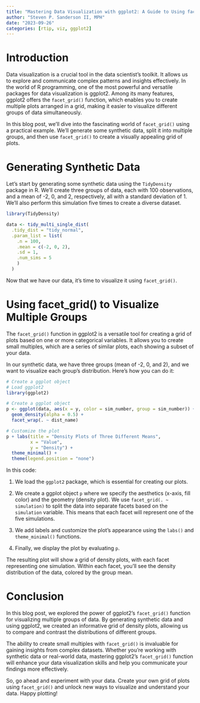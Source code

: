 ```yaml
---
title: "Mastering Data Visualization with ggplot2: A Guide to Using facet_grid()"
author: "Steven P. Sanderson II, MPH"
date: "2023-09-26"
categories: [rtip, viz, ggplot2]
---
```


# Introduction

Data visualization is a crucial tool in the data scientist's toolkit. It allows us to explore and communicate complex patterns and insights effectively. In the world of R programming, one of the most powerful and versatile packages for data visualization is ggplot2. Among its many features, ggplot2 offers the `facet_grid()` function, which enables you to create multiple plots arranged in a grid, making it easier to visualize different groups of data simultaneously. 

In this blog post, we'll dive into the fascinating world of `facet_grid()` using a practical example. We'll generate some synthetic data, split it into multiple groups, and then use `facet_grid()` to create a visually appealing grid of plots.

# Generating Synthetic Data

Let's start by generating some synthetic data using the `TidyDensity` package in R. We'll create three groups of data, each with 100 observations, and a mean of -2, 0, and 2, respectively, all with a standard deviation of 1. We'll also perform this simulation five times to create a diverse dataset.

```r
library(TidyDensity)

data <- tidy_multi_single_dist(
  .tidy_dist = "tidy_normal", 
  .param_list = list(
    .n = 100, 
    .mean = c(-2, 0, 2), 
    .sd = 1, 
    .num_sims = 5
    )
  )
```

Now that we have our data, it's time to visualize it using `facet_grid()`.

# Using facet_grid() to Visualize Multiple Groups

The `facet_grid()` function in ggplot2 is a versatile tool for creating a grid of plots based on one or more categorical variables. It allows you to create small multiples, which are a series of similar plots, each showing a subset of your data.

In our synthetic data, we have three groups (mean of -2, 0, and 2), and we want to visualize each group's distribution. Here's how you can do it:

```r
# Create a ggplot object
# Load ggplot2
library(ggplot2)

# Create a ggplot object
p <- ggplot(data, aes(x = y, color = sim_number, group = sim_number)) +
  geom_density(alpha = 0.5) +
  facet_wrap(. ~ dist_name)

# Customize the plot
p + labs(title = "Density Plots of Three Different Means",
         x = "Value",
         y = "Density") +
  theme_minimal() +
  theme(legend.position = "none")
```

In this code:

1. We load the `ggplot2` package, which is essential for creating our plots.

2. We create a ggplot object `p` where we specify the aesthetics (x-axis, fill color) and the geometry (density plot). We use `facet_grid(. ~ simulation)` to split the data into separate facets based on the `simulation` variable. This means that each facet will represent one of the five simulations.

3. We add labels and customize the plot's appearance using the `labs()` and `theme_minimal()` functions.

4. Finally, we display the plot by evaluating `p`.

The resulting plot will show a grid of density plots, with each facet representing one simulation. Within each facet, you'll see the density distribution of the data, colored by the group mean.

# Conclusion

In this blog post, we explored the power of ggplot2's `facet_grid()` function for visualizing multiple groups of data. By generating synthetic data and using ggplot2, we created an informative grid of density plots, allowing us to compare and contrast the distributions of different groups.

The ability to create small multiples with `facet_grid()` is invaluable for gaining insights from complex datasets. Whether you're working with synthetic data or real-world data, mastering ggplot2's `facet_grid()` function will enhance your data visualization skills and help you communicate your findings more effectively.

So, go ahead and experiment with your data. Create your own grid of plots using `facet_grid()` and unlock new ways to visualize and understand your data. Happy plotting!